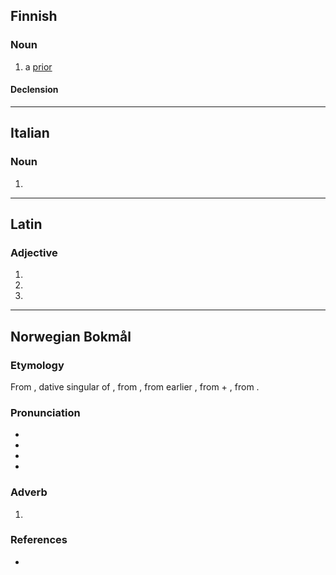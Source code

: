 ==Finnish==

===Noun===
{{fi-noun}}

# a [[prior]]

====Declension====
{{fi-decl-paperi|prior|a}}

----

==Italian==

===Noun===
{{head|it|noun form|g=m}}

# {{plural of|it|priore}}

----

==Latin==

===Adjective===
{{la-adj-form|priōrī}}

# {{inflection of|la|prior||dat|m|s}}
# {{inflection of|la|prior||dat|f|s}}
# {{inflection of|la|prior||dat|n|s}}

----

==Norwegian Bokmål==

===Etymology===
From {{bor|nb|la|priōrī}}, dative singular of {{der|nb|la-med|prior||former, prior, previous}}, from {{der|nb|itc-pro|*priōs||former}}, from earlier {{m|itc-pro|*prijōs}}, from {{m|itc-pro|*pri}} + {{m|itc-pro|*-jōs}}, from {{der|nb|ine-pro|*-yōs|*-yōs ~ *-is-}}.

===Pronunciation===
* {{IPA|nb|/ˈpriːoːrɪ/}}
* {{audio|nb|NB - Pronunciation of Norwegian Bokmål «priori».ogg|Audio}}
* {{rhymes|nb|oːrɪ}}
* {{hyphenation|nb|pri|o|ri}}

===Adverb===
{{head|nb|adverb}}

# {{only used in|nb|a priori||a priori}}

===References===
* {{R:NAOB}}